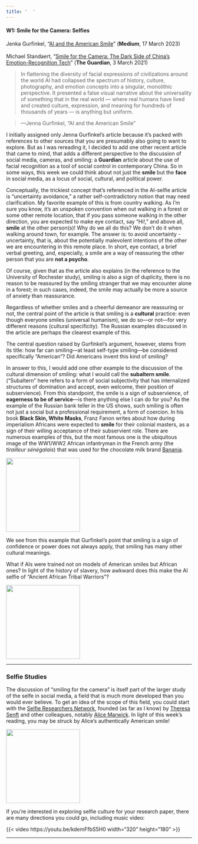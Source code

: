 ```yaml
---
title: '  '
---
```


#### W1: Smile for the Camera: Selfies

[Jenka Gurfinkel, “[AI and the American Smile](https://medium.com/@socialcreature/ai-and-the-american-smile-76d23a0fbfaf)” (**Medium**, 17 March 2023)<br /><br />Michael Standaert, "[Smile for the Camera: The Dark Side of China's Emotion-Recognition Tech](https://www.theguardian.com/global-development/2021/mar/03/china-positive-energy-emotion-surveillance-recognition-tech)" (**The Guardian**, 3 March 2021)]{.aside}

> In flattening the diversity of facial expressions of civilizations around the world AI had collapsed the spectrum of history, culture, photography, and emotion concepts into a singular, monolithic perspective. It presented a false visual narrative about the universality of something that in the real world — where real humans have lived and created culture, expression, and meaning for hundreds of thousands of years — is anything but uniform.

> ---Jenna Gurfinkel, "AI and the American Smile"

I initially assigned only Jenna Gurfinkel's article because it's packed with references to other sources that you are presumably also going to want to explore. But as I was rereading it, I decided to add one other recent article that came to mind, that adds a different perspective to the discussion of social media, cameras, and smiling: a **Guardian** article about the use of facial recognition as a tool of social control in contemporary China. So in some ways, this week we could think about not just the **smile** but the **face** in social media, as a locus of social, cultural, and political power.

Conceptually, the trickiest concept that's referenced in the AI-selfie article is "uncertainty avoidance," a rather self-contradictory notion that may need clarification. My favorite example of this is from country walking. As I'm sure you know, it's an unspoken convention when out walking in a forest or some other remote location, that if you pass someone walking in the other direction, you are expected to make eye contact, say "Hi!," and above all, **smile** at the other person(s)! Why do we all do this? We don't do it when walking around town, for example. The answer is: to avoid uncertainty - uncertainty, that is, about the potentially malevolent intentions of the other we are encountering in this remote place. In short, eye contact, a brief verbal greeting, and, especially, a smile are a way of reassuring the other person that you are **not a psycho**.

Of course, given that as the article also explains (in the reference to the University of Rochester study), smiling is also a sign of duplicity, there is no reason to be reassured by the smiling stranger that we may encounter alone in a forest; in such cases, indeed, the smile may actually be more a source of anxiety than reassurance.

Regardless of whether smiles and a cheerful demeanor are reassuring or not, the central point of the article is that smiling is a **cultural** practice: even though everyone smiles (universal humanism), we do so---or not---for very different reasons (cultural specificity). The Russian examples discussed in the article are perhaps the clearest example of this.

The central question raised by Gurfinkel's argument, however, stems from its title: how far can smiling---at least self-type smiling---be considered specifically "American"? Did Americans invent this kind of smiling?

In answer to this, I would add one other example to the discussion of the cultural dimension of smiling: what I would call the **subaltern smile**. ("Subaltern" here refers to a form of social subjectivity that has internalized structures of domination and accept, even welcome, their position of subservience). From this standpoint, the smile is a sign of subservience, of **eagerness to be of service**---is there anything else I can do for you? As the example of the Russian bank teller in the US shows, such smiling is often not just a social but a professional requirement, a form of coercion. In his book **Black Skin, White Masks**, Franz Fanon writes about how during imperialism Africans were expected to **smile** for their colonial masters, as a sign of their willing acceptance of their subservient role. There are numerous examples of this, but the most famous one is the ubiquitous image of the WW1/WW2 African infantryman in the French army (the *tirailleur sénégalais*) that was used for the chocolate milk brand [Banania](https://en.wikipedia.org/wiki/Banania).

::: column-margin
![](img/banania.jpg){.lightbox width="200"}
:::

We see from this example that Gurfinkel's point that smiling is a sign of confidence or power does not always apply, that smiling has many other cultural meanings.

What if AIs were trained not on models of American smiles but African ones? In light of the history of slavery, how awkward does this make the AI selfie of "Ancient African Tribal Warriors"?

::: column-margin
![](img/african-ai.png){.lightbox width="200"}
:::

------------------------------------------------------------------------

### Selfie Studies

The discussion of "smiling for the camera" is itself part of the larger study of the selfe in social media, a field that is much more developed than you would ever believe. To get an idea of the scope of this field, you could start with the [Selfie Researchers Network](https://selfieresearchers.com/), founded (as far as I know) by [Theresa Senft](https://researchers.mq.edu.au/en/persons/theresa-m-senft) and other colleagues, notably [Alice Marwick](https://tiara.org/). In light of this week's reading, you may be struck by Alice's authentically American smile!

::: column-margin
![](img/alice-marwick.jpeg){.lightbox width="200"}
:::

If you're interested in exploring selfie culture for your research paper, there are many directions you could go, including music video:

{{< video https://youtu.be/kdemFfbS5H0 width="320" height="180" >}}

------------------------------------------------------------------------
